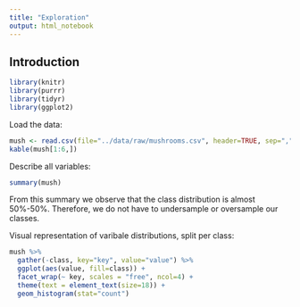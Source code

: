 ```yaml
---
title: "Exploration"
output: html_notebook
---
```


## Introduction

```r
library(knitr)
library(purrr)
library(tidyr)
library(ggplot2)

```

Load the data:
```r
mush <- read.csv(file="../data/raw/mushrooms.csv", header=TRUE, sep=",")
kable(mush[1:6,])
```
Describe all variables:
```r
summary(mush)
```
From this summary we observe that the class distribution is almost 50%-50%. Therefore, we do not have to undersample or oversample our classes.

Visual representation of varibale distributions, split per class:
```r
mush %>%
  gather(-class, key="key", value="value") %>%
  ggplot(aes(value, fill=class)) +
  facet_wrap(~ key, scales = "free", ncol=4) +
  theme(text = element_text(size=18)) +
  geom_histogram(stat="count")
```
